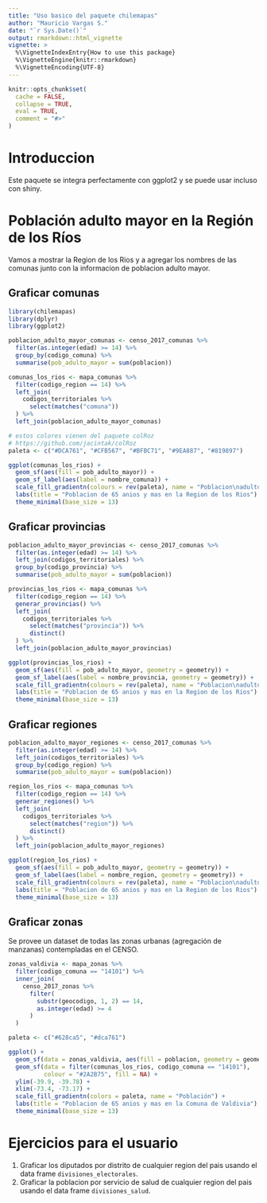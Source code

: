 ```yaml
---
title: "Uso basico del paquete chilemapas"
author: "Mauricio Vargas S."
date: "`r Sys.Date()`"
output: rmarkdown::html_vignette
vignette: >
  %\VignetteIndexEntry{How to use this package}
  %\VignetteEngine{knitr::rmarkdown}
  %\VignetteEncoding{UTF-8}
---
```


```r
knitr::opts_chunk$set(
  cache = FALSE,
  collapse = TRUE,
  eval = TRUE,
  comment = "#>"
)
```

# Introduccion

Este paquete se integra perfectamente con ggplot2 y se puede usar incluso
con shiny.

# Población adulto mayor en la Región de los Ríos

Vamos a mostrar la Region de los Rios y a agregar los nombres de las comunas 
junto con la informacion de poblacion adulto mayor.

## Graficar comunas

```r
library(chilemapas)
library(dplyr)
library(ggplot2)

poblacion_adulto_mayor_comunas <- censo_2017_comunas %>% 
  filter(as.integer(edad) >= 14) %>% 
  group_by(codigo_comuna) %>% 
  summarise(pob_adulto_mayor = sum(poblacion))

comunas_los_rios <- mapa_comunas %>% 
  filter(codigo_region == 14) %>% 
  left_join(
    codigos_territoriales %>% 
      select(matches("comuna"))
  ) %>% 
  left_join(poblacion_adulto_mayor_comunas)

# estos colores vienen del paquete colRoz
# https://github.com/jacintak/colRoz
paleta <- c("#DCA761", "#CFB567", "#BFBC71", "#9EA887", "#819897")

ggplot(comunas_los_rios) + 
  geom_sf(aes(fill = pob_adulto_mayor)) +
  geom_sf_label(aes(label = nombre_comuna)) +
  scale_fill_gradientn(colours = rev(paleta), name = "Poblacion\nadulto mayor") +
  labs(title = "Poblacion de 65 anios y mas en la Region de los Rios") +
  theme_minimal(base_size = 13)
```

## Graficar provincias

```r
poblacion_adulto_mayor_provincias <- censo_2017_comunas %>% 
  filter(as.integer(edad) >= 14) %>% 
  left_join(codigos_territoriales) %>% 
  group_by(codigo_provincia) %>% 
  summarise(pob_adulto_mayor = sum(poblacion))

provincias_los_rios <- mapa_comunas %>% 
  filter(codigo_region == 14) %>% 
  generar_provincias() %>% 
  left_join(
    codigos_territoriales %>% 
      select(matches("provincia")) %>% 
      distinct()
  ) %>% 
  left_join(poblacion_adulto_mayor_provincias)

ggplot(provincias_los_rios) + 
  geom_sf(aes(fill = pob_adulto_mayor, geometry = geometry)) +
  geom_sf_label(aes(label = nombre_provincia, geometry = geometry)) +
  scale_fill_gradientn(colours = rev(paleta), name = "Poblacion\nadulto mayor") +
  labs(title = "Poblacion de 65 anios y mas en la Region de los Rios") +
  theme_minimal(base_size = 13)
```

## Graficar regiones

```r
poblacion_adulto_mayor_regiones <- censo_2017_comunas %>% 
  filter(as.integer(edad) >= 14) %>% 
  left_join(codigos_territoriales) %>% 
  group_by(codigo_region) %>% 
  summarise(pob_adulto_mayor = sum(poblacion))

region_los_rios <- mapa_comunas %>% 
  filter(codigo_region == 14) %>% 
  generar_regiones() %>% 
  left_join(
    codigos_territoriales %>% 
      select(matches("region")) %>% 
      distinct()
  ) %>% 
  left_join(poblacion_adulto_mayor_regiones)

ggplot(region_los_rios) + 
  geom_sf(aes(fill = pob_adulto_mayor, geometry = geometry)) +
  geom_sf_label(aes(label = nombre_region, geometry = geometry)) +
  scale_fill_gradientn(colours = rev(paleta), name = "Poblacion\nadulto mayor") +
  labs(title = "Poblacion de 65 anios y mas en la Region de los Rios") +
  theme_minimal(base_size = 13)
```

## Graficar zonas

Se provee un dataset de todas las zonas urbanas (agregación de manzanas) contempladas en el CENSO.

```r
zonas_valdivia <- mapa_zonas %>% 
  filter(codigo_comuna == "14101") %>% 
  inner_join(
    censo_2017_zonas %>% 
      filter(
        substr(geocodigo, 1, 2) == 14,
        as.integer(edad) >= 4
      )
  )

paleta <- c("#628ca5", "#dca761")

ggplot() + 
  geom_sf(data = zonas_valdivia, aes(fill = poblacion, geometry = geometry)) +
  geom_sf(data = filter(comunas_los_rios, codigo_comuna == "14101"),
          colour = "#2A2B75", fill = NA) +
  ylim(-39.9, -39.78) +
  xlim(-73.4, -73.17) +
  scale_fill_gradientn(colors = paleta, name = "Población") +
  labs(title = "Poblacion de 65 anios y mas en la Comuna de Valdivia") +
  theme_minimal(base_size = 13)
```

# Ejercicios para el usuario

1. Graficar los diputados por distrito de cualquier region del pais usando el data frame `divisiones_electorales`.
2. Graficar la poblacion por servicio de salud de cualquier region del pais usando el data frame `divisiones_salud`.
